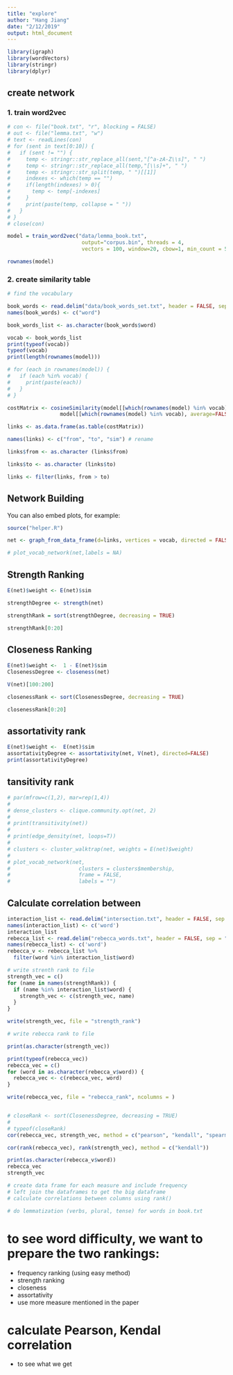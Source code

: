 ```yaml
---
title: "explore"
author: "Hang Jiang"
date: "2/12/2019"
output: html_document
---
```


```r
library(igraph)
library(wordVectors)
library(stringr)
library(dplyr)
```

## create network

### 1. train word2vec

```r

# con <- file("book.txt", "r", blocking = FALSE)
# out <- file("lemma.txt", "w")
# text <- readLines(con)
# for (sent in text[0:10]) {
#   if (sent != "") {
#     temp <- stringr::str_replace_all(sent,"[^a-zA-Z\\s]", " ")
#     temp <- stringr::str_replace_all(temp,"[\\s]+", " ")
#     temp <- stringr::str_split(temp, " ")[[1]]
#     indexes <- which(temp == "")
#     if(length(indexes) > 0){
#       temp <- temp[-indexes]
#     }
#     print(paste(temp, collapse = " "))
#   }
# }
# close(con)

model = train_word2vec("data/lemma_book.txt",
                        output="corpus.bin", threads = 4,
                        vectors = 100, window=20, cbow=1, min_count = 5, force= TRUE)
```

```r
rownames(model)
```

### 2. create similarity table

```r

# find the vocabulary

book_words <- read.delim("data/book_words_set.txt", header = FALSE, sep = "\t", dec = ".")
names(book_words) <- c("word")

book_words_list <- as.character(book_words$word)

vocab <- book_words_list
print(typeof(vocab))
typeof(vocab)
print(length(rownames(model)))

# for (each in rownames(model)) {
#   if (each %in% vocab) {
#     print(paste(each))
#   }
# }

costMatrix <- cosineSimilarity(model[[which(rownames(model) %in% vocab), average=FALSE]], 
                 model[[which(rownames(model) %in% vocab), average=FALSE]])

links <- as.data.frame(as.table(costMatrix))

names(links) <- c("from", "to", "sim") # rename

links$from <- as.character (links$from)

links$to <- as.character (links$to)

links <- filter(links, from > to)

```

## Network Building

You can also embed plots, for example:

```r
source("helper.R")

net <- graph_from_data_frame(d=links, vertices = vocab, directed = FALSE)

# plot_vocab_network(net,labels = NA)

```

## Strength Ranking

```r

E(net)$weight <- E(net)$sim

strengthDegree <- strength(net)

strengthRank = sort(strengthDegree, decreasing = TRUE)

strengthRank[0:20]

```

## Closeness Ranking

```r

E(net)$weight <-  1 - E(net)$sim
ClosenessDegree <- closeness(net)

V(net)[100:200]

closenessRank <- sort(ClosenessDegree, decreasing = TRUE)

closenessRank[0:20]

```



## assortativity rank

```r
E(net)$weight <-  E(net)$sim
assortativityDegree <- assortativity(net, V(net), directed=FALSE)
print(assortativityDegree)
```

## tansitivity rank

```r

# par(mfrow=c(1,2), mar=rep(1,4))
# 
# dense_clusters <- clique.community.opt(net, 2)
# 
# print(transitivity(net))
# 
# print(edge_density(net, loops=T))
# 
# clusters <- cluster_walktrap(net, weights = E(net)$weight)
# 
# plot_vocab_network(net,
#                      clusters = clusters$membership,
#                      frame = FALSE,
#                      labels = "")

```

## Calculate correlation between 

```r

interaction_list <- read.delim("intersection.txt", header = FALSE, sep = "\t", dec = ".")
names(interaction_list) <- c('word')
interaction_list
rebecca_list <- read.delim("rebecca_words.txt", header = FALSE, sep = "\t", dec = ".")
names(rebecca_list) <- c('word')
rebecca_v <- rebecca_list %>%
  filter(word %in% interaction_list$word)

# write strenth rank to file
strength_vec = c()
for (name in names(strengthRank)) {
  if (name %in% interaction_list$word) {
    strength_vec <- c(strength_vec, name)
  }
}

write(strength_vec, file = "strength_rank")

# write rebecca rank to file

print(as.character(strength_vec))

print(typeof(rebecca_vec))
rebecca_vec = c()
for (word in as.character(rebecca_v$word)) {
  rebecca_vec <- c(rebecca_vec, word)
}

write(rebecca_vec, file = "rebecca_rank", ncolumns = )


# closeRank <- sort(ClosenessDegree, decreasing = TRUE)
# 
# typeof(closeRank)
cor(rebecca_vec, strength_vec, method = c("pearson", "kendall", "spearman"))

cor(rank(rebecca_vec), rank(strength_vec), method = c("kendall"))

```




```r
print(as.character(rebecca_v$word))
rebecca_vec
strength_vec

# create data frame for each measure and include frequency
# left join the dataframes to get the big dataframe
# calculate correlations between columns using rank()

# do lemmatization (verbs, plural, tense) for words in book.txt

```







# to see word difficulty, we want to prepare the two rankings:
- frequency ranking (using easy method)
- strength ranking
- closeness
- assortativity
- use more measure mentioned in the paper

# calculate Pearson, Kendal correlation
- to see what we get







